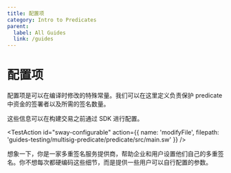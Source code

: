 ```yaml
---
title: 配置项
category: Intro to Predicates
parent:
  label: All Guides
  link: /guides
---
```


# 配置项

配置项是可以在编译时修改的特殊常量。我们可以在这里定义负责保护 predicate 中资金的签署者以及所需的签名数量。

这些信息可以在构建交易之前通过 SDK 进行配置。



<TestAction
id="sway-configurable"
action={{
  name: 'modifyFile',
  filepath: 'guides-testing/multisig-predicate/predicate/src/main.sw'
}}
/>

<CodeImport
  file="../../examples/intro-to-predicates/multisig-predicate/src/main.sw"
  comment="configurable"
  commentType="//"
  lang="sway"
/>

想象一下，你是一家多重签名服务提供商，帮助企业和用户设置他们自己的多重签名。你不想每次都硬编码这些细节，而是提供一些用户可以自行配置的参数。
